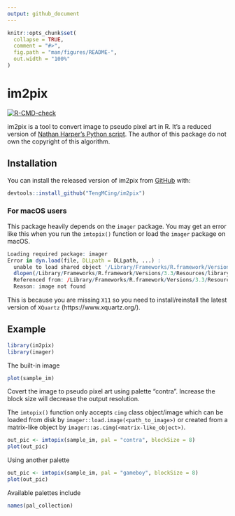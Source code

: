 ```yaml
---
output: github_document
---
```


<!-- README.md is generated from README.Rmd. Please edit that file -->

```r
knitr::opts_chunk$set(
  collapse = TRUE,
  comment = "#>",
  fig.path = "man/figures/README-",
  out.width = "100%"
)
```

# im2pix

<!-- badges: start -->
[![R-CMD-check](https://github.com/TengMCing/im2pix/workflows/R-CMD-check/badge.svg)](https://github.com/TengMCing/im2pix/actions)
<!-- badges: end -->

im2pix is a tool to convert image to pseudo pixel art in R. It's a reduced version of [Nathan Harper's Python script](https://github.com/nathanharper/phixelgator). The author of this package do not own the copyright of this algorithm.  

## Installation

You can install the released version of im2pix from [GitHub](https://github.com/TengMCing/im2pix) with:

``` r
devtools::install_github("TengMCing/im2pix")
```

### For macOS users

This package heavily depends on the `imager` package. You may get an error like this when you run the `imtopix()` function or load the `imager` package on macOS. 

```r
Loading required package: imager
Error in dyn.load(file, DLLpath = DLLpath, ...) : 
  unable to load shared object '/Library/Frameworks/R.framework/Versions/3.3/Resources/library/imager/libs/imager.so':
  dlopen(/Library/Frameworks/R.framework/Versions/3.3/Resources/library/imager/libs/imager.so, 6): Library not loaded: /opt/X11/lib/libX11.6.dylib
  Referenced from: /Library/Frameworks/R.framework/Versions/3.3/Resources/library/imager/libs/imager.so
  Reason: image not found
```

This is because you are missing `X11` so you need to install/reinstall the latest version of `XQuartz` (https://www.xquartz.org/).

## Example

```r
library(im2pix)
library(imager)
```



The built-in image

```r
plot(sample_im)
```

Covert the image to pseudo pixel art using palette "contra". Increase the block size will decrease the output resolution. 

The `imtopix()` function only accepts `cimg` class object/image which can be loaded from disk by `imager::load.image(<path_to_image>)` or created from a matrix-like object by `imager::as.cimg(<matrix-like_object>)`.


```r
out_pic <- imtopix(sample_im, pal = "contra", blockSize = 8)
plot(out_pic)
```

Using another palette 

```r
out_pic <- imtopix(sample_im, pal = "gameboy", blockSize = 8)
plot(out_pic)
```

Available palettes include

```r
names(pal_collection)
```

